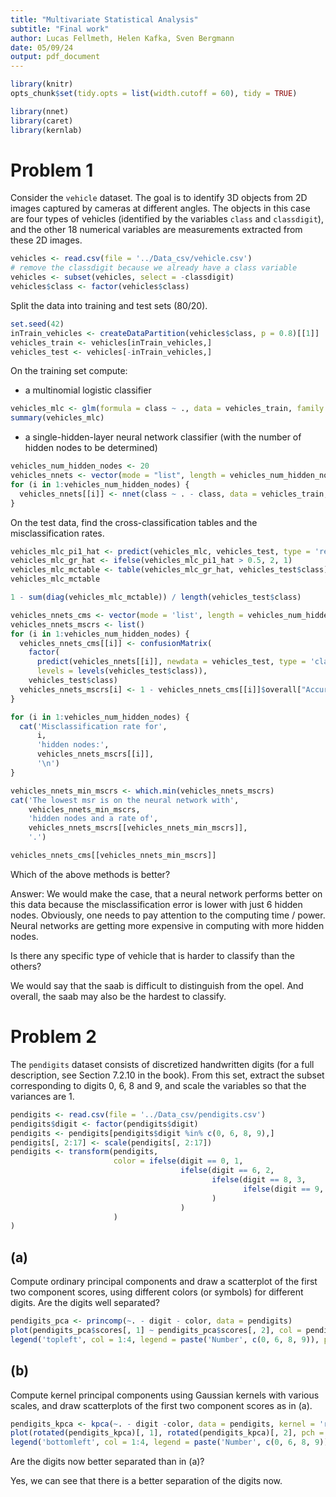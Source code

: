 ```yaml
---
title: "Multivariate Statistical Analysis"
subtitle: "Final work"
author: Lucas Fellmeth, Helen Kafka, Sven Bergmann
date: 05/09/24
output: pdf_document
---
```


```r
library(knitr)
opts_chunk$set(tidy.opts = list(width.cutoff = 60), tidy = TRUE)
```
```r
library(nnet)
library(caret)
library(kernlab)
```
# Problem 1

Consider the ``vehicle`` dataset.
The goal is to identify 3D objects from 2D images captured by cameras at different angles.
The objects in this case are four types of vehicles
(identified by the variables ``class`` and ``classdigit``),
and the other 18 numerical variables are measurements extracted from these 2D images.

```r
vehicles <- read.csv(file = '../Data_csv/vehicle.csv')
# remove the classdigit because we already have a class variable
vehicles <- subset(vehicles, select = -classdigit)
vehicles$class <- factor(vehicles$class)
```

Split the data into training and test sets (80/20).

```r
set.seed(42)
inTrain_vehicles <- createDataPartition(vehicles$class, p = 0.8)[[1]]
vehicles_train <- vehicles[inTrain_vehicles,]
vehicles_test <- vehicles[-inTrain_vehicles,]
```

On the training set compute:

- a multinomial logistic classifier

```r
vehicles_mlc <- glm(formula = class ~ ., data = vehicles_train, family = binomial)
summary(vehicles_mlc)
```

- a single-hidden-layer neural network classifier (with the number of hidden nodes to be determined)

```r
vehicles_num_hidden_nodes <- 20
vehicles_nnets <- vector(mode = "list", length = vehicles_num_hidden_nodes)
for (i in 1:vehicles_num_hidden_nodes) {
  vehicles_nnets[[i]] <- nnet(class ~ . - class, data = vehicles_train, size = i, trace = F)
}
```

On the test data,
find the cross-classification tables and the misclassification rates.

```r
vehicles_mlc_pi1_hat <- predict(vehicles_mlc, vehicles_test, type = 'response')
vehicles_mlc_gr_hat <- ifelse(vehicles_mlc_pi1_hat > 0.5, 2, 1)
vehicles_mlc_mctable <- table(vehicles_mlc_gr_hat, vehicles_test$class)
vehicles_mlc_mctable
```

```r
1 - sum(diag(vehicles_mlc_mctable)) / length(vehicles_test$class)
```

```r
vehicles_nnets_cms <- vector(mode = 'list', length = vehicles_num_hidden_nodes)
vehicles_nnets_mscrs <- list()
for (i in 1:vehicles_num_hidden_nodes) {
  vehicles_nnets_cms[[i]] <- confusionMatrix(
    factor(
      predict(vehicles_nnets[[i]], newdata = vehicles_test, type = 'class'),
      levels = levels(vehicles_test$class)),
    vehicles_test$class)
  vehicles_nnets_mscrs[i] <- 1 - vehicles_nnets_cms[[i]]$overall["Accuracy"]
}
```

```r
for (i in 1:vehicles_num_hidden_nodes) {
  cat('Misclassification rate for',
      i,
      'hidden nodes:',
      vehicles_nnets_mscrs[[i]],
      '\n')
}
```

```r
vehicles_nnets_min_mscrs <- which.min(vehicles_nnets_mscrs)
cat('The lowest msr is on the neural network with',
    vehicles_nnets_min_mscrs,
    'hidden nodes and a rate of',
    vehicles_nnets_mscrs[[vehicles_nnets_min_mscrs]],
    '.')
```

```r
vehicles_nnets_cms[[vehicles_nnets_min_mscrs]]
```

Which of the above methods is better?

Answer: We would make the case,
that a neural network performs better on this data because the misclassification error is lower with just 6 hidden nodes.
Obviously, one needs to pay attention to the computing time / power.
Neural networks are getting more expensive in computing with more hidden nodes.

Is there any specific type of vehicle that is harder to classify than the others?

We would say that the saab is difficult to distinguish from the opel.
And overall, the saab may also be the hardest to classify.

# Problem 2

The ``pendigits`` dataset consists of discretized handwritten digits
(for a full description, see Section 7.2.10 in the book).
From this set, extract the subset corresponding to digits 0, 6, 8 and 9,
and scale the variables so that the variances are 1.

```r
pendigits <- read.csv(file = '../Data_csv/pendigits.csv')
pendigits$digit <- factor(pendigits$digit)
pendigits <- pendigits[pendigits$digit %in% c(0, 6, 8, 9),]
pendigits[, 2:17] <- scale(pendigits[, 2:17])
pendigits <- transform(pendigits,
                       color = ifelse(digit == 0, 1,
                                      ifelse(digit == 6, 2,
                                             ifelse(digit == 8, 3,
                                                    ifelse(digit == 9, 4, 0)
                                             )
                                      )
                       )
)
```

## (a)
Compute ordinary principal components and draw a scatterplot of the first two component scores,
using different colors (or symbols) for different digits.
Are the digits well separated?

```r
pendigits_pca <- princomp(~. - digit - color, data = pendigits)
plot(pendigits_pca$scores[, 1] ~ pendigits_pca$scores[, 2], col = pendigits$color, pch = 16)
legend('topleft', col = 1:4, legend = paste('Number', c(0, 6, 8, 9)), pch = 16, bty = 'n')
```

## (b)
Compute kernel principal components using Gaussian kernels with various scales,
and draw scatterplots of the first two component scores as in (a).

```r
pendigits_kpca <- kpca(~. - digit -color, data = pendigits, kernel = 'rbfdot', kpar = list(sigma = 0.1), features = 2)
plot(rotated(pendigits_kpca)[, 1], rotated(pendigits_kpca)[, 2], pch = 16, col = as.numeric(pendigits$color))
legend('bottomleft', col = 1:4, legend = paste('Number', c(0, 6, 8, 9)), pch = 16, bty = 'n')
```

Are the digits now better separated than in (a)?

Yes, we can see that there is a better separation of the digits now.